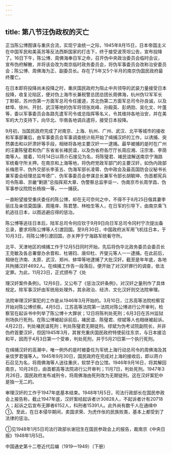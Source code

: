 ```yaml
---
---
---
```

title: 第八节汪伪政权的灭亡
---



正当陈公博图谋与重庆合流，实现宁渝统一之际，1945年8月15日，日本帝国主义在中国军民和美英苏等反法西斯国家的打击下，终于接受波茨坦公告，宣布投降了。16日下午，陈公博、周佛海奉日军之命，召开伪中央政治委员会临时会议，宣布伪府解散，并将该会改为南京临时政务委员会，将伪军事委员会改称治安委员会；陈公博、周佛海为正、副委员长。存在了5年又5个半月的南京伪国民政府最终覆亡。

在日本即将投降尚未投降之时，重庆国民政府为阻止中共领导的武装力量接受日本投降，收复沦陷区，便对伪上海市长兼税警总团总团长周佛海，杭州伪12军军长丁默邨，苏州伪第一方面军总司令任援道，苏北伪第二方面军总司令孙良诚，以及蚌埠、徐州、开封、武汉等地的伪军将领张岚峰、孙殿英、彭炳勋、吴化文、叶蓬等，委以军事委员会各路先遣军司令或总指挥等名义，令其维持各地治安，并在美军的大力支持下，向华北、华南各地调兵遣将，接受日本投降。

9月初，当国民政府完成了对南京、上海、杭州、广州、武汉、北平等城市的接收和军事部署后，由军事委员会军事调查统计局开始了缉捕汉奸的工作，以诱捕、突然袭击和以奸肃奸等手段，相继将各地主要汉奸一一逮捕。最早被捕的是时在广州的汪妻陈璧君和伪广东省省长褚民谊，以及伪省府各厅厅长周应湘、汪宗淮、李荫南等人。接着，10月14日以蒋介石接见为名，将陈璧君、褚民谊解送南京宁海路军统看守所关押。在南京和上海等地，将伪府党政军部门的主要汉奸，如伪内政部长梅思平、伪外交部长李圣五、伪海军部长凌霄、伪中政会及最高国防会议秘书长兼军委会经理总监岑德广、伪军事委员会参谋总长兼军令部长胡毓坤、伪首都宪兵司令陈皋、京畿“剿匪”总指挥郑大章、伪警察总监李讴一、伪南京市长周学昌、伪军事参议院院长杨揆一等，一一捕获。

一直盼望接受重庆委任的陈公博，却在无可奈何之中，不得不于8月25日偕其妻李丽庄及亲信莫国康、周隆庠、陈君慧、林柏生等人，在日军的引导下，由南京乘飞机逃往日本，以图逃避应得的惩治。

陈公博等逃往日本后，陆军总司令何应钦于9月9日向日军总司令冈村宁次提出备忘录，要求将陈公博等人引渡回国。至9月30日，中国政府派军用飞机往日本，于10月3日，将陈公博引渡回国，亦关押于宁海路军统看守所。

北平、天津地区的缉捕工作于12月5日同时开始，先后将伪华北政务委员会委员长王克敏及各总署督办余晋和、杜锡钧、唐仰杜、齐燮元等人一一逮捕。在此前后，相继在济南、太原、武汉、郑州、蚌埠等地逮捕了大批汉奸。截至是年年底，各地共拘捕汉奸4692人。在缉捕工作告一段落后，便开始了对汉奸罪行的调查，依法定罪。为此，11月23日，正式颁布了《处

理汉奸案件条例》。12月6日，又公布了《惩治汉奸条例》，对汉奸之量刑作了具体规定。除军事汉奸由军统局处理外，其余政治、经济、文化汉奸则交法院审理。

法院审理汉奸案犯的工作是从1946年3月开始的。3月10日，江苏高等法院检察官开始对陈公博侦察。4月5日，江苏高等法院第一法院对陈公博进行公开审判，检察官在起诉书中列举了陈公博十大罪状；12日将陈判处死刑；6月3日在苏州监狱刑场执行死刑。在陈公博被起诉前后，褚民谊、陈璧君、缪斌等人也相继被起诉。4月22日，判处褚民谊死刑；判处陈璧君无期徒刑。缪斌为伪考试院副院长，并非伪府首要汉奸，但因1945年3月，其冒充重庆国民政府特使前往东京，与日本接洽和平，因而于4月3日第一个受审，判处死刑，并于5月21日第一个执行死刑。

在缉捕汉奸的高潮中，唯一例外的是时被委任为军统上海行动总司令的周佛海及其亲信罗君强等人。1945年9月30日，国民政府在完成对上海的接收后，即以蒋介石召见为名，将周佛海等人送往重庆，软禁于白公馆。1946年9月16日，将其解回南京，10月26日，由首都高等法院进行公开审判；11月7日，判处死刑。1947年3月26日，国民政府发布减刑令，将周佛海由死刑改为无期徒刑。这在汉奸案犯中是独一无二的。

审理汉奸的工作于1947年底基本结束。1948年1月5日，司法行政部长在国民参政会上报告称，截止1947年底，汉奸案经起诉者计30828人，不起诉者计有20718人；起诉之后宣布无罪者6152人，科刑者15391人。此外尚有数千人在通缉中①。至此，在日本侵华期间，卖国求荣、为虎作伥的民族败类，基本上都受到了法律的惩治。

①见1948年1月5日司法行政部长谢冠生在国民参政会上的报告，裁南京《中央日报》1948年1月5日。









中国通史第十二卷近代后编（1919—1949）（下册）